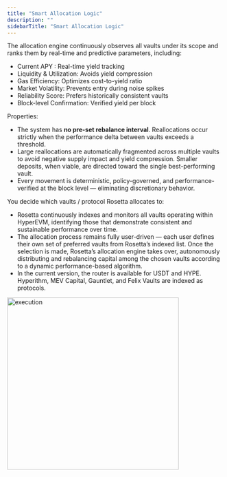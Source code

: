 ```yaml
---
title: "Smart Allocation Logic"
description: ""
sidebarTitle: "Smart Allocation Logic"
---
```

The allocation engine continuously observes all vaults under its scope and ranks them by real-time and predictive parameters, including:

- Current APY : Real-time yield tracking
- Liquidity & Utilization: Avoids yield compression
- Gas Efficiency: Optimizes cost-to-yield ratio
- Market Volatility: Prevents entry during noise spikes
- Reliability Score: Prefers historically consistent vaults
- Block-level Confirmation: Verified yield per block


Properties: 
- The system has **no pre-set rebalance interval**. Reallocations occur strictly when the performance delta between vaults exceeds a threshold.
- Large reallocations are automatically fragmented across multiple vaults to avoid negative supply impact and yield compression. Smaller deposits, when viable, are directed toward the single best-performing vault.
- Every movement is deterministic, policy-governed, and performance-verified at the block level — eliminating discretionary behavior.

You decide which vaults / protocol Rosetta allocates to:

- Rosetta continuously indexes and monitors all vaults operating within HyperEVM, identifying those that demonstrate consistent and sustainable performance over time.
- The allocation process remains fully user-driven — each user defines their own set of preferred vaults from Rosetta’s indexed list. Once the selection is made, Rosetta’s allocation engine takes over, autonomously distributing and rebalancing capital among the chosen vaults according to a dynamic performance-based algorithm.
- In the current version, the router is available for USDT and HYPE. Hyperithm, MEV Capital, Gauntlet, and Felix Vaults are indexed as protocols.


<img src="/images/rosetta_execution.png" alt="execution" width="400" />
